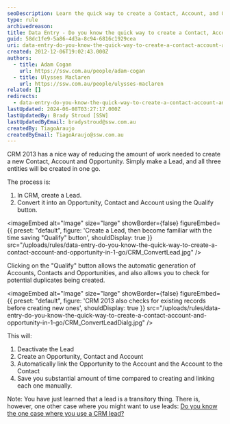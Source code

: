 ```yaml
---
seoDescription: Learn the quick way to create a Contact, Account, and Opportunity in one go with CRM 2013's "Qualify" button, saving you time and effort.
type: rule
archivedreason:
title: Data Entry - Do you know the quick way to create a Contact, Account, and Opportunity in one go?
guid: 58dc1fe9-5a86-4d3a-8c94-6816c1929cea
uri: data-entry-do-you-know-the-quick-way-to-create-a-contact-account-and-opportunity-in-1-go
created: 2012-12-06T19:02:43.000Z
authors:
  - title: Adam Cogan
    url: https://ssw.com.au/people/adam-cogan
  - title: Ulysses Maclaren
    url: https://ssw.com.au/people/ulysses-maclaren
related: []
redirects:
  - data-entry-do-you-know-the-quick-way-to-create-a-contact-account-and-opportunity-in-one-go
lastUpdated: 2024-06-08T03:27:17.000Z
lastUpdatedBy: Brady Stroud [SSW]
lastUpdatedByEmail: bradystroud@ssw.com.au
createdBy: TiagoAraujo
createdByEmail: TiagoAraujo@ssw.com.au
---
```


CRM 2013 has a nice way of reducing the amount of work needed to create a new Contact, Account and Opportunity. Simply make a Lead, and all three entities will be created in one go.

The process is:
1. In CRM, create a Lead.
2. Convert it into an Opportunity, Contact and Account using the Qualify button.


<imageEmbed
  alt="Image"
  size="large"
  showBorder={false}
  figureEmbed={{
    preset: "default",
    figure: 'Create a Lead, then become familiar with the time saving "Qualify" button',
    shouldDisplay: true
  }}
  src="/uploads/rules/data-entry-do-you-know-the-quick-way-to-create-a-contact-account-and-opportunity-in-1-go/CRM_ConvertLead.jpg"
/>

Clicking on the "Qualify" button allows the automatic generation of Accounts, Contacts and Opportunities, and also allows you to check for potential duplicates being created.


<imageEmbed
  alt="Image"
  size="large"
  showBorder={false}
  figureEmbed={{
    preset: "default",
    figure: 'CRM 2013 also checks for existing records before creating new ones',
    shouldDisplay: true
  }}
  src="/uploads/rules/data-entry-do-you-know-the-quick-way-to-create-a-contact-account-and-opportunity-in-1-go/CRM_ConvertLeadDialg.jpg"
/>

This will:

1. Deactivate the Lead
2. Create an Opportunity, Contact and Account
3. Automatically link the Opportunity to the Account and the Account to the Contact
4. Save you substantial amount of time compared to creating and linking each one manually.

Note: You have just learned that a lead is a transitory thing. There is, however, one other case where you might want to use leads: [Do you know the one case where you use a CRM lead?](/do-you-know-the-one-case-where-you-use-a-crm-lead)
